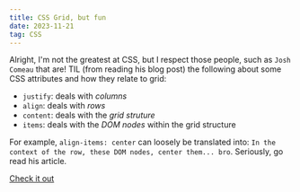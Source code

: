 ```yaml
---
title: CSS Grid, but fun
date: 2023-11-21
tag: CSS
---
```


Alright, I'm not the greatest at CSS, but I respect those people, such as
`Josh Comeau` that are! TIL (from reading his blog post) the following about
some CSS attributes and how they relate to grid:

- `justify`: deals with _columns_
- `align`: deals with _rows_
- `content`: deals with the _grid struture_
- `items`: deals with the _DOM nodes_ within the grid structure

For example, `align-items: center` can loosely be translated into:
`In the context of the row, these DOM nodes, center them... bro`. Seriously, go
read his article.

[Check it out](https://www.joshwcomeau.com/css/interactive-guide-to-grid/)

